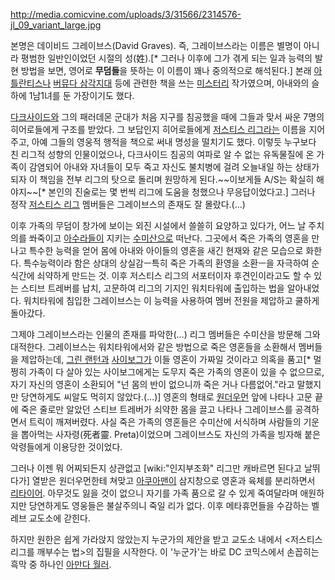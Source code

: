 http://media.comicvine.com/uploads/3/31566/2314576-jl_09_variant_large.jpg

본명은 데이비드 그레이브스(David Graves). 즉, 그레이브스라는 이름은 별명이 아니라 평범한 일반인이었던 시절의 성(姓).[* 그러나 이후에 그가 겪게 되는 일과 능력의 발현 방법을 보면, 영어로 '''무덤들'''을 뜻하는 이 이름이 꽤나 중의적으로 해석된다.] 본래 [[아틀란티스]]나 [[버뮤다 삼각지대]] 등에 관련한 책을 쓰는 [[미스터리]] 작가였으며, 아내와의 슬하에 1남1녀를 둔 가장이기도 했다. 

[[다크사이드]]와 그의 패러데몬 군대가 처음 지구를 침공했을 때에 그들과 맞서 싸운 7명의 히어로들에게 구조를 받았다. 그 보답인지 히어로들에게 [[저스티스 리그]]라는 이름을 지어주고, 아예 그들의 영웅적 행적을 책으로 써내 명성을 떨치기도 했다. 이렇듯 누구보다 친 리그적 성향의 인물이었으나, 다크사이드 침공의 여파로 알 수 없는 유독물질에 온 가족이 감염되어 아내와 자녀들이 모두 죽고 자신도 불치병에 걸려 오늘내일 하는 상태가 되자 이 책임을 전부 리그의 탓으로 돌리며 원망하게 된다.~~이보게들 A/S는 확실히 해야지~~[* 본인의 진술로는 몇 번씩 리그에 도움을 청했으나 무응답이었다고.] 그러나 정작 [[저스티스 리그]] 멤버들은 그레이브스의 존재도 잘 몰랐다.(…)

이후 가족의 무덤이 창가에 보이는 외진 시설에서 쓸쓸히 요양하고 있다가, 어느 날 주치의를 쏴죽이고 [[아수라]]들이 지키는 [[수미산]]으로 떠난다. 그곳에서 죽은 가족의 영혼을 만나고 특수한 능력을 얻어 몸에 아내와 아이들의 영혼을 새긴 현재와 같은 모습으로 화한다. 특수능력이라 함은 상대의 상실감ㅡ특히 죽은 가족의 환영을 소환ㅡ을 자극하여 순식간에 쇠약하게 만드는 것. 이후 저스티스 리그의 서포터이자 후견인이라고도 할 수 있는 스티브 트레버를 납치, 고문하여 리그의 기지인 워치타워에 출입하는 법을 알아내었다. 워치타워에 침입한 그레이브스는 이 능력을 사용하여 멤버 전원을 제압하고 쿨하게 돌아갔다. 

그제야 그레이브스라는 인물의 존재를 파악한(…) 리그 멤버들은 수미산을 방문해 그와 대적한다. 그레이브스는 워치타워에서와 같은 방법으로 죽은 영혼들을 소환해서 멤버들을 제압하는데, [[그린 랜턴]]과 [[사이보그]]가 이들 영혼이 가짜일 것이라고 의혹을 품고[* 멀쩡히 가족이 다 살아 있는 사이보그에게는 도무지 죽은 가족의 영혼이 있을 수 없으므로, 자기 자신의 영혼이 소환되어 "넌 몸의 반이 없으니까 죽은 거나 다름없어."라고 말했지만 당연하게도 씨알도 먹히지 않았다.(…)] 영혼의 형태로 [[원더우먼]] 앞에 나타나 고문 끝에 죽은 줄로만 알았던 스티브 트레버가 쇠약한 몸을 끌고 나타나 그레이브스를 공격하면서 트릭이 깨져버렸다. 사실 죽은 가족의 영혼들은 수미산에 서식하며 사람들의 기운을 뽑아먹는 사자령(死者靈. Preta)이었으며 그레이브스도 자신의 가족을 빙자해 붙은 악령들에게 이용당한 것이었다. 

그러나 이젠 뭐 어찌되든지 상관없고 [wiki:"인지부조화" 리그만 캐바르면 된다고 날뛰다가] 열받은 원더우먼한테 쳐맞고 [[아쿠아맨]]이 삼지창으로 영혼과 육체를 분리하면서 [[리타이어]]. 아무것도 잃을 것이 없으니 자기를 가족 품으로 갈 수 있게 죽여달라며 애원하지만 당연하게도 영웅들은 불살주의니 죽일 리가 없다. 이후 메타휴먼들을 수감하는 벨 레브 교도소에 갇힌다.

하지만 원한은 쉽게 가라앉지 않았는지 누군가의 제안을 받고 교도소 내에서 <저스티스 리그를 깨부수는 법>의 집필을 시작한다. 이 '누군가'는 바로 DC 코믹스에서 손꼽히는 흑막 중 하나인 [[아만다 월러]].
